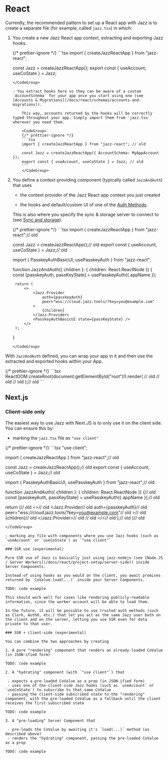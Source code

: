 

# <span id="react">React</span>

Currently, the recommended pattern to set up a React app with Jazz is to create a separate file (for example, called `jazz.tsx`) in which:

1. You create a new Jazz React app context, extracting and exporting Jazz hooks.

    <CodeGroup>
    {/* prettier-ignore */}
    ```tsx
    import { createJazzReactApp } from "jazz-react";

    const Jazz = createJazzReactApp();
    export const { useAccount, useCoState } = Jazz;
    ```
    </CodeGroup>

    - You extract hooks here so they can be aware of a custom `AccountSchema` for your app once you start using one (see [Accounts & Migrations](/docs/react/schemas/accounts-and-migrations)).

        This way, accounts returned by the hooks will be correctly typed throughout your app. Simply import them from `jazz.tsx` wherever you need them.

        <CodeGroup>
        {/* prettier-ignore */}
        ```tsx
        import { createJazzReactApp } from "jazz-react"; // old

        const Jazz = createJazzReactApp({ AccountSchema: MyAppAccount });
        export const { useAccount, useCoState } = Jazz; // old
        ```
        </CodeGroup>

2. You define a context providing component (typically called `JazzAndAuth`) that uses

    - the context provider of the Jazz React app context you just created

    - the hooks and default/custom UI of one of the [Auth Methods](/docs/react/authentication/auth-methods).

    This is also where you specify the sync & storage server to connect to (see [Sync and storage](/docs/react/sync-and-storage)).

    <CodeGroup>
    {/* prettier-ignore */}
    ```tsx
    import { createJazzReactApp } from "jazz-react";// old

    const Jazz = createJazzReactApp();// old
    export const { useAccount, useCoState } = Jazz;// old

    import { PasskeyAuthBasicUI, usePasskeyAuth } from "jazz-react";

    function JazzAndAuth({ children }: { children: React.ReactNode }) {
        const [passkeyAuth, passKeyState] = usePasskeyAuth({ appName });

        return (
            <>
                <Jazz.Provider
                    auth={passkeyAuth}
                    peer="wss://cloud.jazz.tools/?key=you@example.com"
                >
                    {children}
                </Jazz.Provider>
                <PasskeyAuthBasicUI state={passKeyState} />
            </>
        );
    }
    ```
    </CodeGroup>

With `JazzAndAuth` defined, you can wrap your app in it and then use the extracted and exported hooks within your App.

<CodeGroup>
{/* prettier-ignore */}
```tsx
ReactDOM.createRoot(document.getElementById("root")!).render( // old
    <React.StrictMode> // old
        <JazzAndAuth>
            <App />
        </JazzAndAuth>
    </React.StrictMode>// old
);// old
```
</CodeGroup>


## Next.js

### Client-side only

The easiest way to use Jazz with Next.JS is to only use it on the client side. You can ensure this by:

- marking the `jazz.tsx` file as `"use client"`

<CodeGroup>
{/* prettier-ignore */}
```tsx
"use client";

import { createJazzReactApp } from "jazz-react";// old

const Jazz = createJazzReactApp();// old
export const { useAccount, useCoState } = Jazz;// old

import { PasskeyAuthBasicUI, usePasskeyAuth } from "jazz-react";// old

function JazzAndAuth({ children }: { children: React.ReactNode }) {// old
  const [passkeyAuth, passKeyState] = usePasskeyAuth({ appName });// old

  return (// old
    <>// old
      <Jazz.Provider// old
        auth={passkeyAuth}// old
        peer="wss://cloud.jazz.tools/?key=you@example.com"// old
      >// old
        {children}// old
      </Jazz.Provider>// old
      <PasskeyAuthBasicUI state={passKeyState} />// old
    </>// old
  );// old
}// old
```
</CodeGroup>

- marking any file with components where you use Jazz hooks (such as `useAccount` or `useCoState`) as `"use client"`

### SSR use (experimental)

Pure SSR use of Jazz is basically just using jazz-nodejs (see [Node.JS / Server Workers](/docs/react/project-setup/server-side)) inside Server Components.

Instead of using hooks as you would on the client, you await promises returned by `CoValue.load(...)` inside your Server Components.

TODO: code example

This should work well for cases like rendering publicly-readable information, since the worker account will be able to load them.

In the future, it will be possible to use trusted auth methods (such as Clerk, Auth0, etc.) that let you act as the same Jazz user both on the client and on the server, letting you use SSR even for data private to that user.

### SSR + client-side (experimental)

You can combine the two approaches by creating

1. A pure "rendering" component that renders an already-loaded CoValue (in JSON-ified form)

TODO: code example

2. A "hydrating" component (with `"use client"`) that

 - expects a pre-loaded CoValue as a prop (in JSON-ified form)
 - uses one of the client-side Jazz hooks (such as `useAccount` or `useCoState`) to subscribe to that same CoValue
 - passing the client-side subscribed state to the "rendering" component, with the pre-loaded CoValue as a fallback until the client receives the first subscribed state

TODO: code example

3. A "pre-loading" Server Component that

 - pre-loads the CoValue by awaiting it's `load(...)` method (as described above)
 - renders the "hydrating" component, passing the pre-loaded CoValue as a prop

TODO: code example
